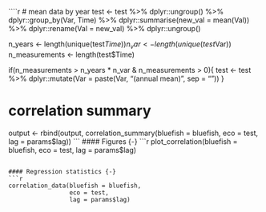 ````r
# mean data by year
test <- test %>%
  dplyr::ungroup() %>%
  dplyr::group_by(Var, Time) %>%
  dplyr::summarise(new_val = mean(Val)) %>%
  dplyr::rename(Val = new_val) %>%
  dplyr::ungroup()

n_years <- length(unique(test$Time))
n_var <- length(unique(test$Var))
n_measurements <- length(test$Time)

if(n_measurements > n_years * n_var &
   n_measurements > 0){
  test <- test %>%
    dplyr::mutate(Var = paste(Var, "(annual mean)", sep = "\n"))
}

# correlation summary
output <- rbind(output, correlation_summary(bluefish = bluefish, 
                                            eco = test, 
                                            lag = params$lag))
```
#### Figures {-}
```r
plot_correlation(bluefish = bluefish, 
                 eco = test, 
                 lag = params$lag)
```

#### Regression statistics {-}
```r
correlation_data(bluefish = bluefish, 
                 eco = test, 
                 lag = params$lag)
```